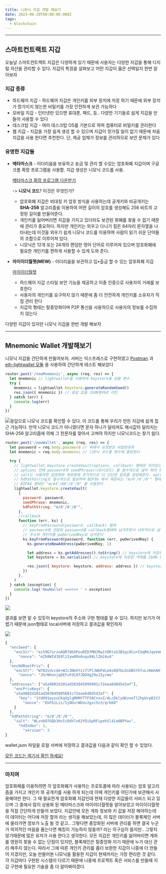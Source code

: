 ```yaml
---
title: 니모닉 지갑 개발 해보기
date: 2023-06-20T00:00:00.000Z
tags:
  - blockchain
---
```


***

## 스마트컨트랙트 지갑

오늘날 스마트컨트랙트 지갑은 다양하게 있기 때문에 사용자는 다양한 지갑을 통해 디지털 자산을 관리할 수 있다. 지갑의 특징을 살펴보고 어떤 지갑이 옳은 선택일지 한번 알아보자

### 지갑 종류

* 하드웨어 지갑 - 하드웨어 지갑은 개인키를 외부 장치에 저장 하기 때문에 외부 장치가 망가지지 않는한 비밀키를 가장 안전하게 보관 가능하다
* 모바일 지갑 - 인터넷만 있으면 휴대폰, 패드, 등.. 다양한 기기들로 쉽게 지갑을 만들어 사용할 수 있다
* 데스크탑 지갑 - 여러 데스크탑 OS를 기본으로 하여 컴퓨터로 비밀키를 관리한다
* 웹 지갑 - 지갑을 가장 쉽게 생성 할 수 있으며 지갑이 망가질 일이 없기 때문에 처음 지갑을 사용 한다면 추천한다. 단, 제공 업체가 정보를 관리하므로 보안 문제가 있다

### 유명한 지갑들

* **메타마스크** - 이더리움을 보유하고 송금 및 관리 할 수있는 암호화폐 지갑이며 구글 크롬 확장 프로그램을 사용함. 지갑 생성은 니모닉 코드를 사용.

  [메타마스크 확장 프로그램 다운받기](https://chrome.google.com/webstore/detail/metamask/nkbihfbeogaeaoehlefnkodbefgpgknn?hl=ko)

  -> **니모닉 코드**? 이것은 무엇인가?
  * 암호화폐 지갑은 비대칭 키 암호 방식을 사용하는데 공개키와 비공개키는 **SHA-256** 알고리즘을 이용하여 어떤 길이의 암호를 생성해도 256 비트의 고정된 길이를 만들어준다.
  * 개인키를 잃어버리면 지갑을 가지고 있더라도 보관된 화폐를 찾을 수 없기 때문에 관리가 중요하다. 하지만 개인키는 외우고 다니기 힘든 64자리 문자열을 나타내는데 이것을 외우기 쉽게 니모닉 코드를 이용하여 사람이 읽기 쉬운 단어들의 조합으로 이루어져 있다.
  * 니모닉은 12개 또는 24개의 랜덤한 영어 단어로 이루어져 있으며 암호화폐에 필요한 개인키를 편하게 사용할 수 있게 도와 준다.
* **마이이더월렛(MEW)** - 이더리움을 보관하고 입•출금 할 수 있는 암호화폐 지갑

  [마이이더월렛](myetherwallet.com)
  * 하드웨어 지갑 스타일 보안 기능을 제공하고 이중 인증으로 사용자의 거래를 보호한다
  * 사용자의 개인키를 요구하지 않기 때문에 좀 더 안전하게 개인키를 소유자가 직접 관리 한다
  * 지갑의 형태는 탈중앙화이며 P2P 통신을 사용하므로 사용자의 정보를 수집하지 않는다

다양한 지갑이 있지만 니모닉 지갑을 한번 개발 해보자

***

## Mnemonic Wallet 개발해보기

니모닉 지갑을 간단하게 만들어보자. 서버는 익스프레스로 구현하였고 [Postman](https://www.postman.com/) 과 [eth-lightwallet 모듈](https://github.com/ConsenSys/eth-lightwallet#readme) 을 사용하여 간단하게 테스트 해보았다

```typescript
router.post('/newMnemonic', async (req, res) => {
  let mnemonic // lightwallet을 사용하여 keystore을 담을 변수
  try {
    mnemonic = lightwallet.keystore.generateRandomSeed()
    res.json({ mnemonic }) // 응답 값을 JSON형태로 리턴
  } catch (err) {
    console.log(err)
  }
})
```

![](/mnemicStart.gif)응답으로 니모닉 코드를 확인할 수 있다. 이 코드를 통해 우리가 만든 지갑에 쉽게 접근 가능하다. 만약 니모닉 코드가 아니였다면 문자 하나가 달라져도 해시값이 달라지는 SHA-256 알고리즘에 의해 그 한문자를 찾아서 고쳐야 하지만 니모닉코드는 찾기 쉽다.

```javascript
router.post('/newWallet', async (req, res) => {
  let password = req.body.password // 위에서 요청받은 비밀번호와
  let mnemonic = req.body.mnemonic // 니모닉 코드를 변수에 할당한다

  try {
    // lightwallet.keystore.createVault(options, callback) 형태로 되어있으며
    // options 안에 password와 seedPhrase(니모닉코드) 를 필수적으로 넣어 줘야 한다
    // salt는 사용하면 암호화와 복호화에 추가적으로 더 단단한 암호를 생성해준다. option안에 없다면 랜덤한 salt가 디폴트로 설정된다
    // hdPathString도 필수적으로 필요하며 BIP39 에서 제공되는 "m/0'/0'/0'" 형태를 사용하거나
    // BIP44 형태인 "m/44'/60'/0'/0" 를 사용한다
    lightwallet.keystore.createVault(
      {
        password: password,
        seedPhrase: mnemonic,
        hdPathString: "m/0'/0'/0'",
      },
      //callback
      function (err, ks) {
        // keyFromPassword(password, callback) 형태
        // password에 전달된 password를 callback형태에 넘겨주면서 내부적으로 설정된 salt를 사용하여
        // 주소와 개인키를 pwDerivedKey로 넘겨준다
        ks.keyFromPassword(password, function (err, pwDerivedKey) {
          ks.generateNewAddress(pwDerivedKey, 1)

          let address = ks.getAddresses().toString() // keystore에 저장된 16진수 문자열 주소를 반환
          let keystore = ks.serialize() // keystore에 저장된 객체를 JSON-인코드된 문자로 바꿔주고 그 문자를 리턴

          res.json({ keystore: keystore, address: address }) // keystore와 address 주소를 응답
        })
      },
    )
  } catch (exception) {
    console.log('NewWallet ==>>>> ' + exception)
  }
})
```

![](/mnemicMiddle.gif)

결과를 보면 알 수 있듯이 keystore의 주소와 구현 형태를 알 수 있다. 하지만 보기가 어렵기 때문에 json형태로 local서버에 저장하고 결과값을 확인하자

![](/mnemicMiddle2.gif)

```javascript
{
  "encSeed": {
    "encStr": "eih9G7urzoAQRT86XPouRED7MHJRw1Y8RtaS3B1qs9Cu+CUqR6JqaVmOvajKxGIrNVjZDjFeTHAMJtU1orMsm48lJ4LmkL/NnwcPb/tnGedwpCxGAXybhbiOVRVtOxypBPEvUK1ZMiFY9sXVfi5odaOKI/auRdXKTmEnt/F2CC4NHK2GjCwNZQ==",
      "nonce": "eZh8WI43E8l1IywKRo6uqu94LlZm24u4"
  },
  "encHdRootPriv": {
    "encStr": "W702vUccde+WJc3NmVYziYlPlJWbPdLm4s0QfbLOi6BSYXfuLsHmhAHfh3HSti5At92DTpCFeHE2jjsNBZP/OpM0kOACnKmxdPzdJWSfqUHRUohFEIFR8TNr4h9uH249bX6wh3I/uqEJJjezo4Khz5v7MVnUA1M07aWk9UeR5w==",
      "nonce": "JGrNhxnjqOEFuFdC8f2DDXgZ9xJIy/me"
  },
  "addresses": ["a5a9802d101ad383045095601c72eaa6d8d543af"],
    "encPrivKeys": {
    "a5a9802d101ad383045095601c72eaa6d8d543af": {
      "key": "1Yd091eysuCKqXglqMOMYTTF50CnxvZ/4LcDklyQKzneTl2hpUrpB1YJftVN8l46",
        "nonce": "EkFb1Lii/IyODurWEdv2gzc5n3/qrkK8"
    }
  },
  "hdPathString": "m/0'/0'/0'",
    "salt": "WLzn6O7GQk3HvIs9dVlo62YDiGpRFipehSl41a0BPYw=",
      "hdIndex": 1,
        "version": 3
}
```

wallet.json 파일을 로컬 서버에 저장하고 결과값을 다음과 같이 확인 할 수 있었다.

[모든 코드는 여기서 확인 하세요!](https://github.com/ysonbrian/block-smart-contract/tree/master/mnemonic-wallet)

***

### 마치며

암호화페를 이용하려면 각 암호화폐가 사용하는 프로토콜에 따라 사용되는 암호 알고리즘을 가지고 개인키 와 공개키를 사용 하게 되는데 이때 개인키를 어딘가에 보관해서 사용해야만 한다. 그 때 필요한게 암호화폐 지갑인데 현재 다양한 지갑들이 서비스 되고 있으며 그 중에서 많이 상용화 된 메타마스크와 마이이더월렛을 알아보았고 마이이더월렛을 직접 간단하게 만들어 보았다. 지갑안에 모든 계좌 정보와 키 값을 저장 해야하는데 이 데이터는 어디에 저장 할까 라는 생각을 해보았는데, 이 많은 데이터가 블록체인 서버에 올라가면 정보가 노출 될 것 같고.. 그렇다면 중앙화된 서버에 관리를 하면 결국 누군가 악의적인 마음을 품는다면 해킹이 가능하지 않을까? 라는 의구심이 들지만.. 그렇지 않기때문에 많은 유저가 사용 한다고 생각한다. 모든 지갑은 개인키를 잃어버리면 계좌를 영원히 찾을 수 없는 단점이 있지만, 블록체인은 탈중앙화 이기 때문에 누가 대신 관리 해주지 않는다. 따라서 그에 따른 개인키 관리를 좀더 보완한 지갑이 나중에 더 만들어 지겠지만, 오늘 만들어본 니모닉을 활용한 지갑이 현재까지는 가장 편리한 것 같다. 각 지갑마다 구현된 시스템이 다르기 때문에 나중에 프로젝트 혹은 서비스를 만들때 지갑 구현에 필요한 기술을 좀 더 알아봐야겠다.
